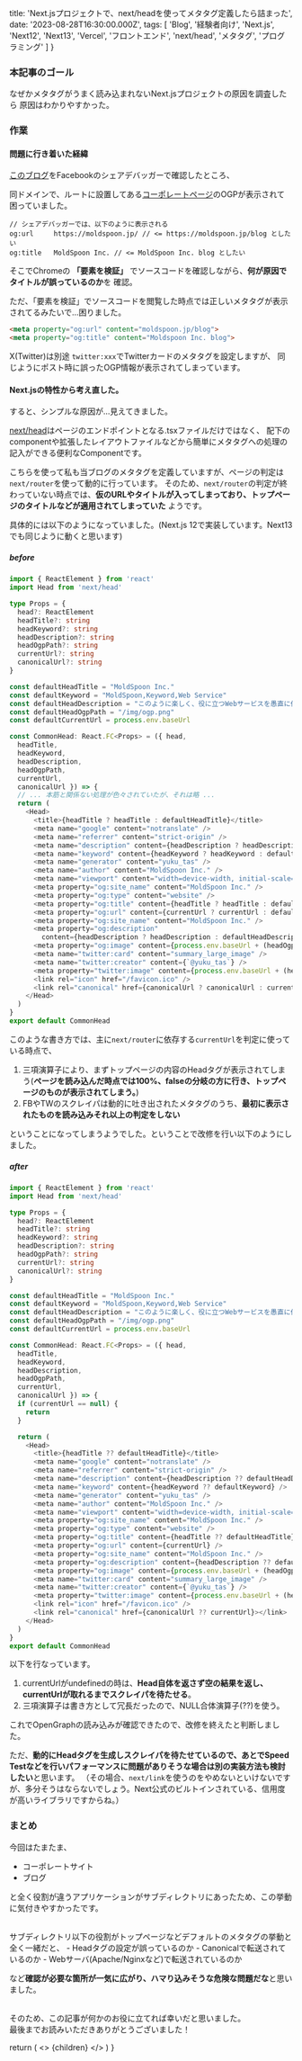 
  title: 'Next.jsプロジェクトで、next/headを使ってメタタグ定義したら詰まった',
  date: '2023-08-28T16:30:00.000Z',
  tags: [
    'Blog',
    '経験者向け',
    'Next.js',
    'Next12',
    'Next13',
    'Vercel',
    'フロントエンド',
    'next/head',
    'メタタグ',
    'プログラミング'
  ]
}

### 本記事のゴール

なぜかメタタグがうまく読み込まれないNext.jsプロジェクトの原因を調査したら
原因はわかりやすかった。



### 作業

#### 問題に行き着いた経緯

[このブログ](https://moldspoon.jp/blog)をFacebookのシェアデバッガーで確認したところ、

<RichLink 
url="https://developers.facebook.com/tools/debug/" 
icon='ri-facebook-fill'
title="Facebookのシェアデバッガー" 
subtitle="Open Graphのメタタグをデバッグするには一番です。"
targetBlank={true}
 />

同ドメインで、ルートに設置してある[コーポレートページ](https://moldspoon.jp/)のOGPが表示されて
困っていました。

```text
// シェアデバッガーでは、以下のように表示される
og:url	   https://moldspoon.jp/ // <= https://moldspoon.jp/blog としたい
og:title   MoldSpoon Inc. // <= MoldSpoon Inc. blog としたい
```

そこでChromeの **「要素を検証」** でソースコードを確認しながら、**何が原因でタイトルが誤っているのか**を
確認。

ただ、「要素を検証」でソースコードを閲覧した時点では正しいメタタグが表示されてるみたいで...困りました。

<CodeBlockTitle title="view:https://moldspoon.jp/blog" />

```html
<meta property="og:url" content="moldspoon.jp/blog">
<meta property="og:title" content="Moldspoon Inc. blog">
```

X(Twitter)は別途 `twitter:xxx`でTwitterカードのメタタグを設定しますが、
同じようにポスト時に誤ったOGP情報が表示されてしまっています。

#### Next.jsの特性から考え直した。

すると、シンプルな原因が...見えてきました。

[next/head](https://nextjs-ja-translation-docs.vercel.app/docs/api-reference/next/head)はページのエンドポイントとなる.tsxファイルだけではなく、
配下のcomponentや拡張したレイアウトファイルなどから簡単にメタタグへの処理の記入ができる便利なComponentです。

こちらを使って私も当ブログのメタタグを定義していますが、ページの判定は`next/router`を使って動的に行っています。
そのため、`next/router`の判定が終わっていない時点では、**仮のURLやタイトルが入ってしまっており、トップページのタイトルなどが適用されてしまっていた**
ようです。

具体的には以下のようになっていました。(Next.js 12で実装しています。Next13でも同じように動くと思います)

##### before

<CodeBlockTitle title="components/Head/CommonHead.tsx" />

```typescript
import { ReactElement } from 'react'
import Head from 'next/head'

type Props = {
  head?: ReactElement
  headTitle?: string
  headKeyword?: string
  headDescription?: string
  headOgpPath?: string
  currentUrl?: string
  canonicalUrl?: string
}

const defaultHeadTitle = "MoldSpoon Inc."
const defaultKeyword = "MoldSpoon,Keyword,Web Service"
const defaultHeadDescription = "このように楽しく、役に立つWebサービスを愚直に作っています。"
const defaultHeadOgpPath = "/img/ogp.png"
const defaultCurrentUrl = process.env.baseUrl

const CommonHead: React.FC<Props> = ({ head,
  headTitle,
  headKeyword,
  headDescription,
  headOgpPath,
  currentUrl,
  canonicalUrl }) => {
  // ... 本筋と関係ない処理が色々されていたが、それは略 ...
  return (
    <Head>
      <title>{headTitle ? headTitle : defaultHeadTitle}</title>
      <meta name="google" content="notranslate" />
      <meta name="referrer" content="strict-origin" />
      <meta name="description" content={headDescription ? headDescription : defaultHeadDescription} />
      <meta name="keyword" content={headKeyword ? headKeyword : defaultKeyword} />
      <meta name="generator" content="yuku_tas" />
      <meta name="author" content="MoldSpoon Inc." />
      <meta name="viewport" content="width=device-width, initial-scale=1.0" />
      <meta property="og:site_name" content="MoldSpoon Inc." />
      <meta property="og:type" content="website" />
      <meta property="og:title" content={headTitle ? headTitle : defaultHeadTitle} />
      <meta property="og:url" content={currentUrl ? currentUrl : defaultCurrentUrl} />
      <meta property="og:site_name" content="MoldSpoon Inc." />
      <meta property="og:description"
        content={headDescription ? headDescription : defaultHeadDescription} />
      <meta property="og:image" content={process.env.baseUrl + (headOgpPath ? headOgpPath : defaultHeadOgpPath)} />
      <meta name="twitter:card" content="summary_large_image" />
      <meta name="twitter:creator" content={`@yuku_tas`} />
      <meta property="twitter:image" content={process.env.baseUrl + (headOgpPath ? headOgpPath : defaultHeadOgpPath)} />
      <link rel="icon" href="/favicon.ico" />
      <link rel="canonical" href={canonicalUrl ? canonicalUrl : currentUrl ? currentUrl : defaultCurrentUrl}></link>
    </Head>
  )
}
export default CommonHead
```

このような書き方では、主に`next/router`に依存する`currentUrl`を判定に使っている時点で、
1. 三項演算子により、まずトップページの内容のHeadタグが表示されてしまう(**ページを読み込んだ時点では100%、falseの分岐の方に行き、トップページのものが表示されてしまう。**)
2. FBやTWのスクレイパは動的に吐き出されたメタタグのうち、**最初に表示されたものを読み込みそれ以上の判定をしない**

ということになってしまうようでした。ということで改修を行い以下のようにしました。


##### after


<CodeBlockTitle title="components/Head/CommonHead.tsx" />

```typescript
import { ReactElement } from 'react'
import Head from 'next/head'

type Props = {
  head?: ReactElement
  headTitle?: string
  headKeyword?: string
  headDescription?: string
  headOgpPath?: string
  currentUrl?: string
  canonicalUrl?: string
}

const defaultHeadTitle = "MoldSpoon Inc."
const defaultKeyword = "MoldSpoon,Keyword,Web Service"
const defaultHeadDescription = "このように楽しく、役に立つWebサービスを愚直に作っています。"
const defaultHeadOgpPath = "/img/ogp.png"
const defaultCurrentUrl = process.env.baseUrl

const CommonHead: React.FC<Props> = ({ head,
  headTitle,
  headKeyword,
  headDescription,
  headOgpPath,
  currentUrl,
  canonicalUrl }) => {
  if (currentUrl == null) {
    return
  }

  return (
    <Head>
      <title>{headTitle ?? defaultHeadTitle}</title>
      <meta name="google" content="notranslate" />
      <meta name="referrer" content="strict-origin" />
      <meta name="description" content={headDescription ?? defaultHeadDescription} />
      <meta name="keyword" content={headKeyword ?? defaultKeyword} />
      <meta name="generator" content="yuku_tas" />
      <meta name="author" content="MoldSpoon Inc." />
      <meta name="viewport" content="width=device-width, initial-scale=1.0" />
      <meta property="og:site_name" content="MoldSpoon Inc." />
      <meta property="og:type" content="website" />
      <meta property="og:title" content={headTitle ?? defaultHeadTitle} />
      <meta property="og:url" content={currentUrl} />
      <meta property="og:site_name" content="MoldSpoon Inc." />
      <meta property="og:description" content={headDescription ?? defaultHeadDescription} />
      <meta property="og:image" content={process.env.baseUrl + (headOgpPath ?? defaultHeadOgpPath)} />
      <meta name="twitter:card" content="summary_large_image" />
      <meta name="twitter:creator" content={`@yuku_tas`} />
      <meta property="twitter:image" content={process.env.baseUrl + (headOgpPath ?? defaultHeadOgpPath)} />
      <link rel="icon" href="/favicon.ico" />
      <link rel="canonical" href={canonicalUrl ?? currentUrl}></link>
    </Head>
  )
}
export default CommonHead
```


以下を行なっています。

1. currentUrlがundefinedの時は、**Head自体を返さず空の結果を返し、currentUrlが取れるまでスクレイパを待たせる**。
2. 三項演算子は書き方として冗長だったので、NULL合体演算子(??)を使う。

これでOpenGraphの読み込みが確認できたので、改修を終えたと判断しました。

ただ、**動的にHeadタグを生成しスクレイパを待たせているので、あとでSpeed Testなどを行いパフォーマンスに問題がありそうな場合は別の実装方法も検討したい**と思います。
（その場合、`next/link`を使うのをやめないといけないですが、多分そうはならないでしょう。Next公式のビルトインされている、信用度が高いライブラリですからね。）

### まとめ

今回はたまたま、
- コーポレートサイト
- ブログ

と全く役割が違うアプリケーションがサブディレクトリにあったため、この挙動に気付きやすかったです。

<br />
サブディレクトリ以下の役割がトップページなどデフォルトのメタタグの挙動と全く一緒だと、
- Headタグの設定が誤っているのか
- Canonicalで転送されているのか
- Webサーバ(Apache/Nginxなど)で転送されているのか

など**確認が必要な箇所が一気に広がり、ハマり込みそうな危険な問題だな**と思いました。

<br />
そのため、この記事が何かのお役に立てれば幸いだと思いました。<br />
最後までお読みいただきありがとうございました！

  return (
    <Layout meta={meta}>
      <>
        {children}
      </>
    </Layout>
  )
}

